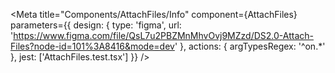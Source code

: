
<Meta
  title="Components/AttachFiles/Info"
  component={AttachFiles}
  parameters={{
    design: {
      type: 'figma',
      url: 'https://www.figma.com/file/QsL7u2PBZMnMhvOvj9MZzd/DS2.0-Attach-Files?node-id=101%3A8416&mode=dev'
    },
    actions: { argTypesRegex: '^on.*' },
    jest: ['AttachFiles.test.tsx']
  }}
/>

<Story of={DecoratorDefault} />

<Unstyled>
  <Stories />
</Unstyled>
